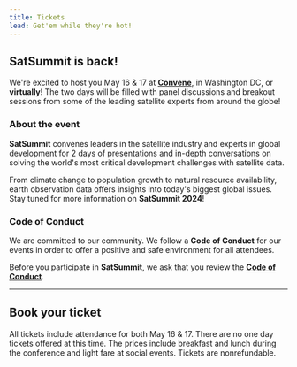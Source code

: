 ```yaml
---
title: Tickets
lead: Get'em while they're hot!
---
```



## SatSummit is back!

We're excited to host you May 16 & 17 at [**Convene**](https://convene.com/locations/washington-dc/600-14th-street-nw/), in Washington DC, or **virtually**! The two days will be filled with panel discussions and breakout sessions from some of the leading satellite experts from around the globe!

### About the event

**SatSummit** convenes leaders in the satellite industry and experts in global development for 2 days of presentations and in-depth conversations on solving the world's most critical development challenges with satellite data.

From climate change to population growth to natural resource availability, earth observation data offers insights into today's biggest global issues. Stay tuned for more information on **SatSummit 2024**!

### Code of Conduct

We are committed to our community. We follow a **Code of Conduct** for our events in order to offer a positive and safe environment for all attendees.

Before you participate in **SatSummit**, we ask that you review the **[Code of Conduct](/code-of-conduct)**.

---

## Book your ticket

All tickets include attendance for both May 16 & 17. There are no one day tickets offered at this time. The prices include breakfast and lunch during the conference and light fare at social events. Tickets are nonrefundable.

<TicketsCta />